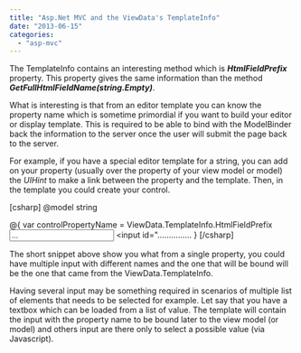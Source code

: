 ```yaml
---
title: "Asp.Net MVC and the ViewData's TemplateInfo"
date: "2013-06-15"
categories: 
  - "asp-mvc"
---
```


The TemplateInfo contains an interesting method which is **_HtmlFieldPrefix_** property. This property gives the same information than the method _**GetFullHtmlFieldName(string.Empty)**_.

What is interesting is that from an editor template you can know the property name which is sometime primordial if you want to build your editor or display template. This is required to be able to bind with the ModelBinder back the information to the server once the user will submit the page back to the server.

For example, if you have a special editor template for a string, you can add on your property (usually over the property of your view model or model) the _UIHint_ to make a link between the property and the template. Then, in the template you could create your control.

\[csharp\] @model string

@{ var controlPropertyName = ViewData.TemplateInfo.HtmlFieldPrefix <input id="@controlPropertyName" name="@controlPropertyName" value="..."> <input id="............... } \[/csharp\]

The short snippet above show you what from a single property, you could have multiple input with different names and the one that will be bound will be the one that came from the ViewData.TemplateInfo.

Having several input may be something required in scenarios of multiple list of elements that needs to be selected for example. Let say that you have a textbox which can be loaded from a list of value. The template will contain the input with the property name to be bound later to the view model (or model) and others input are there only to select a possible value (via Javascript).
